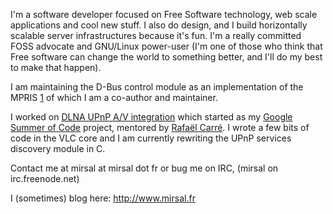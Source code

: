 I'm a software developer focused on Free Software technology, web scale applications and cool new stuff. I also do design, and I build horizontally scalable server infrastructures because it's fun. I'm a really committed FOSS advocate and GNU/Linux power-user (I'm one of those who think that Free software can change the world to something better, and I'll do my best to make that happen).

I am maintaining the D-Bus control module as an implementation of the MPRIS [http://www.mpris.org] of which I am a co-author and maintainer.

I worked on [[SoC_2008/UPnP|DLNA UPnP A/V integration]] which started as my [[SoC_2008_projects|Google Summer of Code]] project, mentored by [[User:funman|Rafaël Carré]]. I wrote a few bits of code in the VLC core and I am currently rewriting the UPnP services discovery module in C.

Contact me at mirsal at mirsal dot fr
or bug me on IRC, (mirsal on irc.freenode.net)

I (sometimes) blog here: http://www.mirsal.fr